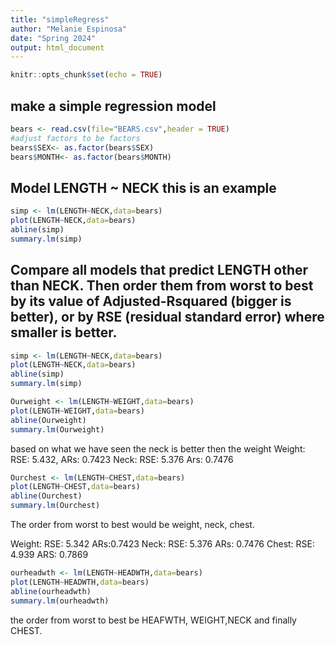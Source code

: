 ```yaml
---
title: "simpleRegress"
author: "Melanie Espinosa"
date: "Spring 2024"
output: html_document
---
```


```r
knitr::opts_chunk$set(echo = TRUE)
```

## make a simple regression model

```r
bears <- read.csv(file="BEARS.csv",header = TRUE)
#adjust factors to be factors
bears$SEX<- as.factor(bears$SEX)
bears$MONTH<- as.factor(bears$MONTH)
```

## Model LENGTH ~ NECK  this is an example  

```r
simp <- lm(LENGTH~NECK,data=bears)
plot(LENGTH~NECK,data=bears)
abline(simp)
summary.lm(simp)
```

## Compare all models that predict LENGTH other than NECK. Then order them from worst to best by its value of Adjusted-Rsquared (bigger is better), or by RSE (residual standard error) where smaller is better. 
```r
simp <- lm(LENGTH~NECK,data=bears)
plot(LENGTH~NECK,data=bears)
abline(simp)
summary.lm(simp)
```
```r
Ourweight <- lm(LENGTH~WEIGHT,data=bears)
plot(LENGTH~WEIGHT,data=bears)
abline(Ourweight)
summary.lm(Ourweight)
```
based on what we have seen the neck is better then the weight 
Weight: RSE: 5.432, ARs: 0.7423
Neck: RSE: 5.376 Ars: 0.7476

```r
Ourchest <- lm(LENGTH~CHEST,data=bears)
plot(LENGTH~CHEST,data=bears)
abline(Ourchest)
summary.lm(Ourchest)
```
The order from worst to best would be weight, neck, chest. 

Weight: RSE: 5.342 ARs:0.7423
Neck: RSE: 5.376 ARs: 0.7476
Chest: RSE: 4.939 ARS: 0.7869

```r
ourheadwth <- lm(LENGTH~HEADWTH,data=bears)
plot(LENGTH~HEADWTH,data=bears)
abline(ourheadwth)
summary.lm(ourheadwth)
```

the order from worst to best be HEAFWTH, WEIGHT,NECK and finally CHEST. 


